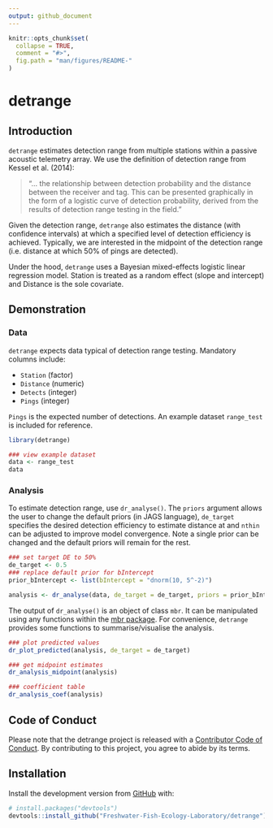 ```yaml
---
output: github_document
---
```


<!-- README.md is generated from README.Rmd. Please edit that file -->

```r
knitr::opts_chunk$set(
  collapse = TRUE,
  comment = "#>",
  fig.path = "man/figures/README-"
)
```

# detrange

<!-- badges: start -->
<!-- badges: end -->

## Introduction 

`detrange` estimates detection range from multiple stations within a passive acoustic telemetry array. We use the definition of detection range from Kessel et al. (2014):

>"... the relationship between detection probability and the distance between the receiver and tag. This can be presented graphically in the form of a logistic curve of detection probability, derived from the results of detection range testing in the field."

Given the detection range, `detrange` also estimates the distance (with confidence intervals) at which a specified level of detection efficiency is achieved. Typically, we are interested in the midpoint of the detection range (i.e. distance at which 50% of pings are detected).

Under the hood, `detrange` uses a Bayesian mixed-effects logistic linear regression model. Station is treated as a random effect (slope and intercept) and Distance is the sole covariate.

## Demonstration

### Data

`detrange` expects data typical of detection range testing. Mandatory columns include:  

- `Station` (factor)  
- `Distance` (numeric)  
- `Detects` (integer)  
- `Pings` (integer)

`Pings` is the expected number of detections. An example dataset `range_test` is included for reference.

```r
library(detrange)

### view example dataset
data <- range_test
data
```

### Analysis
To estimate detection range, use `dr_analyse()`. The `priors` argument allows the user to change the default priors (in JAGS language), `de_target` specifies the desired detection efficiency to estimate distance at and `nthin` can be adjusted to improve model convergence. Note a single prior can be changed and the default priors will remain for the rest.
```r
### set target DE to 50%
de_target <- 0.5
### replace default prior for bIntercept
prior_bIntercept <- list(bIntercept = "dnorm(10, 5^-2)") 

analysis <- dr_analyse(data, de_target = de_target, priors = prior_bIntercept, nthin = 1L)
```
The output of `dr_analyse()` is an object of class `mbr`. It can be manipulated using any functions within the [mbr package](https://github.com/poissonconsulting/mbr). For convenience, `detrange` provides some functions to summarise/visualise the analysis.

```r
### plot predicted values
dr_plot_predicted(analysis, de_target = de_target)
```

```r
### get midpoint estimates
dr_analysis_midpoint(analysis)
```

```r
### coefficient table
dr_analysis_coef(analysis)
```

## Code of Conduct

Please note that the detrange project is released with a [Contributor Code of Conduct](https://contributor-covenant.org/version/2/0/CODE_OF_CONDUCT.html). By contributing to this project, you agree to abide by its terms.

## Installation

Install the development version from [GitHub](https://github.com/) with:

``` r
# install.packages("devtools")
devtools::install_github("Freshwater-Fish-Ecology-Laboratory/detrange")
```
